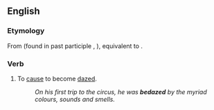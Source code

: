 ==English==

===Etymology===
From {{etyl|enm|en}} {{m|enm|*bedasen}} (found in past participle {{m|enm|bedased}}, {{m|enm|bedasyd||dazed, dizzy}}), equivalent to {{prefix|be|daze|lang=en}}.

===Verb===
{{en-verb|bedaz}}

# To [[cause]] to become [[daze]]d.
#: ''On his first trip to the circus, he was '''bedazed''' by the myriad colours, sounds and smells.''